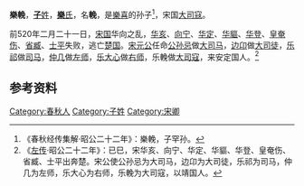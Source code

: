 {{Infobox 先秦人物
|名称= 樂輓
|图像=
|图说=
|姓=[[子姓|子]]
|氏=[[樂氏|樂]]
|名=輓
|字=
|别名=
|别字=
|谥号=
|时代=春秋时期
|国家=
|身份=宋国大司寇
|出生=
|逝世=
|在位=
|父=
|母=
|正妻=
|妾=
|子女=
|太子=
}}
'''樂輓'''，[[子姓|'''子'''姓]]，[[樂氏|'''樂'''氏]]，名'''輓'''，是[[樂喜|樂喜]]的孙子<ref>《春秋经传集解·昭公二十二年》：樂輓，子罕孙。</ref>，宋国[[大司寇|大司寇]]。

前520年二月二十一日，[[宋国|宋国]]华向之乱，[[华亥|华亥]]、[[向宁|向宁]]、[[华定|华定]]、[[华貙|华貙]]、[[华登|华登]]、[[皇奄伤|皇奄伤]]、[[省臧|省臧]]、[[士平|士平]]失败，逃亡[[楚国|楚国]]。[[宋元公|宋元公]]任命[[公孙忌|公孙忌]]做[[大司马|大司马]]，[[边卬|边卬]]做[[大司徒|大司徒]]，[[乐祁|乐祁]]做[[司马|司马]]，[[仲几|仲几]]做[[左师|左师]]，[[乐大心|乐大心]]做[[右师|右师]]，乐輓做[[大司寇|大司寇]]，来安定国人。<ref>《[[左传|左传]]·昭公二十二年》：已巳，宋华亥、向宁、华定、华貙、华登、皇奄伤、省臧、士平出奔楚。宋公使公孙忌为大司马，边卬为大司徒，乐祁为司马，仲几为左师，乐大心为右师，乐輓为大司寇，以靖国人。</ref>

== 参考资料 ==
{{reflist}}

[[Category:春秋人|Category:春秋人]]
[[Category:子姓|Category:子姓]]
[[Category:宋卿|Category:宋卿]]